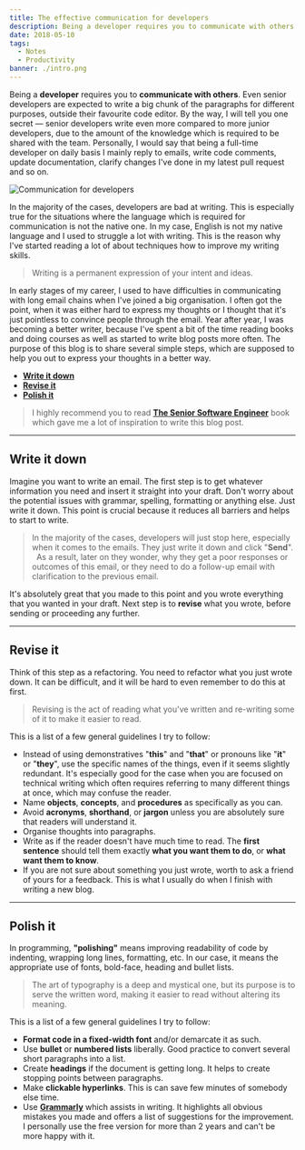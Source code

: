 ```yaml
---
title: The effective communication for developers
description: Being a developer requires you to communicate with others. Even senior developers are expected to write a big chunk of the paragraphs for different purposes, outside their favourite code editor.
date: 2018-05-10
tags:
  - Notes
  - Productivity
banner: ./intro.png
---
```


Being a **developer** requires you to **communicate with others**. Even senior developers are expected to write a big chunk of the paragraphs for different purposes, outside their favourite code editor. By the way, I will tell you one secret — senior developers write even more compared to more junior developers, due to the amount of the knowledge which is required to be shared with the team. Personally, I would say that being a full-time developer on daily basis I mainly reply to emails, write code comments, update documentation, clarify changes I've done in my latest pull request and so on.

![Communication for developers](./communication_for_developers.jpg)

In the majority of the cases, developers are bad at writing. This is especially true for the situations where the language which is required for communication is not the native one. In my case, English is not my native language and I used to struggle a lot with writing. This is the reason why I've started reading a lot of about techniques how to improve my writing skills.

> Writing is a permanent expression of your intent and ideas.

In early stages of my career, I used to have difficulties in communicating with long email chains when I've joined a big organisation. I often got the point, when it was either hard to express my thoughts or I thought that it's just pointless to convince people through the email. Year after year, I was becoming a better writer, because I've spent a bit of the time reading books and doing courses as well as started to write blog posts more often. The purpose of this blog is to share several simple steps, which are supposed to help you out to express your thoughts in a better way.

- [**Write it down**](https://edvins.io/the-effective-communication-for-developers/#write-it-down)
- [**Revise it**](https://edvins.io/the-effective-communication-for-developers/#revise-it)
- [**Polish it**](https://edvins.io/the-effective-communication-for-developers/#polish-it)

> I highly recommend you to read **[The Senior Software Engineer](https://theseniorsoftwareengineer.com/)** book which gave me a lot of inspiration to write this blog post.

---

## Write it down

Imagine you want to write an email. The first step is to get whatever information you need and insert it straight into your draft. Don't worry about the potential issues with grammar, spelling, formatting or anything else. Just write it down. This point is crucial because it reduces all barriers and helps to start to write.

> In the majority of the cases, developers will just stop here, especially when it comes to the emails. They just write it down and click "**Send**".   As a result, later on they wonder, why they get a poor responses or outcomes of this email, or they need to do a follow-up email with clarification to the previous email.

It's absolutely great that you made to this point and you wrote everything that you wanted in your draft. Next step is to **revise** what you wrote, before sending or proceeding any further.

---

## Revise it

Think of this step as a refactoring. You need to refactor what you just wrote down. It can be difficult, and it will be hard to even remember to do this at first.

> Revising is the act of reading what you've written and re-writing some of it to make it easier to read.

This is a list of a few general guidelines I try to follow:

- Instead of using demonstratives "**this**" and "**that**" or pronouns like "**it**" or "**they**", use the specific names of the things, even if it seems slightly redundant. It's especially good for the case when you are focused on technical writing which often requires referring to many different things at once, which may confuse the reader.
- Name **objects**, **concepts**, and **procedures** as specifically as you can.
- Avoid **acronyms**, **shorthand**, or **jargon** unless you are absolutely sure that readers will understand it.
- Organise thoughts into paragraphs.
- Write as if the reader doesn't have much time to read. The **first sentence** should tell them exactly **what you want them to do**, or **what want them to know**.
- If you are not sure about something you just wrote, worth to ask a friend of yours for a feedback. This is what I usually do when I finish with writing a new blog.

---

## Polish it

In programming, **"polishing"** means improving readability of code by indenting, wrapping long lines, formatting, etc. In our case, it means the appropriate use of fonts, bold-face, heading and bullet lists.

> The art of typography is a deep and mystical one, but its purpose is to serve the written word, making it easier to read without altering its meaning.

This is a list of a few general guidelines I try to follow:

- **Format code in a fixed-width font** and/or demarcate it as such.
- Use **bullet** or **numbered lists** liberally. Good practice to convert several short paragraphs into a list.
- Create **headings** if the document is getting long. It helps to create stopping points between paragraphs.
- Make **clickable hyperlinks**. This is can save few minutes of somebody else time.
- Use **[Grammarly](https://www.grammarly.com/)** which assists in writing. It highlights all obvious mistakes you made and offers a list of suggestions for the improvement. I personally use the free version for more than 2 years and can't be more happy with it.
